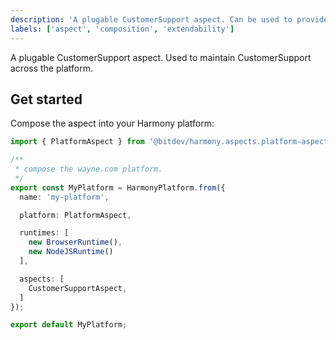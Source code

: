 ```yaml
---
description: 'A plugable CustomerSupport aspect. Can be used to provider a UI and API.'
labels: ['aspect', 'composition', 'extendability']
---
```


A plugable CustomerSupport aspect. Used to maintain CustomerSupport across the platform.

## Get started

Compose the aspect into your Harmony platform:

```ts
import { PlatformAspect } from '@bitdev/harmony.aspects.platform-aspect';

/**
 * compose the wayne.com platform.
 */    
export const MyPlatform = HarmonyPlatform.from({
  name: 'my-platform',

  platform: PlatformAspect,

  runtimes: [
    new BrowserRuntime(),
    new NodeJSRuntime()
  ],

  aspects: [
    CustomerSupportAspect,
  ]
});

export default MyPlatform;
```